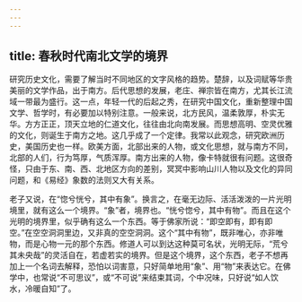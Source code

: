 ```yaml
---
---
---
```

title: 春秋时代南北文学的境界
---




研究历史文化，需要了解当时不同地区的文字风格的趋势。楚辞，以及词赋等华贵美丽的文学作品，出于南方。后代思想的发展，老庄、禅宗皆在南方，尤其长江流域一带最为盛行。这一点，年轻一代的后起之秀，在研究中国文化，重新整理中国文学、哲学时，有必要加以特别注意。一般来说，北方民风，温柔敦厚，朴实无华。方方正正，顶天立地的仁道文化，往往由北向南发展。而思想高明、空灵优雅的文化，则诞生于南方之地。这几乎成了一个定律。我常以此观念，研究欧洲历史，美国历史也一样。欧美方面，北部出来的人物，或文化思想，就与南方不同，北部的人们，行为笃厚，气质浑厚。南方出来的人物，像卡特就很有问题。这很奇怪，只由于东、南、西、北地区方向的差别，冥冥中影响山川人物以及文化的异同问题，和《易经》象数的法则又大有关系。

老子又说，在“惚兮恍兮，其中有象”。换言之，在毫无边际、活活泼泼的一片光明境里，就有这么一个境界。“象”者，境界也。“恍兮惚兮，其中有物”。而且在这个光明的境界里，似乎确有这么一个东西。等于佛家所说：“即空即有，即有即空。”在空空洞洞里边，又非真的空空洞洞。这个“其中有物”，既非唯心，亦非唯物，而是心物一元的那个东西。修道人可以到达这种莫可名状，光明无际，“荒兮其未央哉”的灵活自在，若虚若实的境界。但是这个境界，这个东西，老子不想再加上一个名词去解释，恐怕以词害意，只好简单地用“象”、用“物”来表达它。在佛学中，也常说“不可思议”，或“不可说”来结束其词，个中况味，只好说“如人饮水，冷暖自知”了。